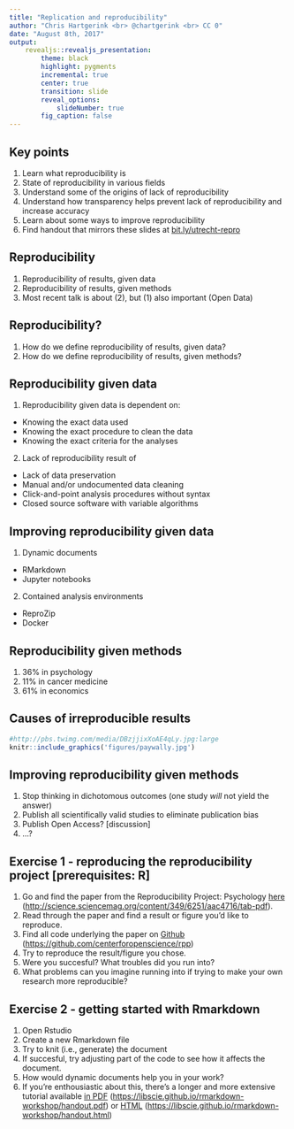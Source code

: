 ```yaml
---
title: "Replication and reproducibility"
author: "Chris Hartgerink <br> @chartgerink <br> CC 0"
date: "August 8th, 2017"
output:
    revealjs::revealjs_presentation:
        theme: black
        highlight: pygments
        incremental: true
        center: true
        transition: slide
        reveal_options:
            slideNumber: true
        fig_caption: false
---
```


## Key points

1. Learn what reproducibility is
2. State of reproducibility in various fields
3. Understand some of the origins of lack of reproducibility
4. Understand how transparency helps prevent lack of reproducibility and increase accuracy
5. Learn about some ways to improve reproducibility
6. Find handout that mirrors these slides at [bit.ly/utrecht-repro](https://bit.ly/utrecht-repro)

## Reproducibility

1. Reproducibility of results, given data
2. Reproducibility of results, given methods
3. Most recent talk is about (2), but (1) also important (Open Data)

## Reproducibility?

1. How do we define reproducibility of results, given data?
2. How do we define reproducibility of results, given methods?

## Reproducibility given data

1. Reproducibility given data is dependent on:
  * Knowing the exact data used
  * Knowing the exact procedure to clean the data
  * Knowing the exact criteria for the analyses
2. Lack of reproducibility result of
  * Lack of data preservation
  * Manual and/or undocumented data cleaning
  * Click-and-point analysis procedures without syntax
  * Closed source software with variable algorithms

## Improving reproducibility given data

1. Dynamic documents
  * RMarkdown
  * Jupyter notebooks
2. Contained analysis environments
  * ReproZip
  * Docker

## Reproducibility given methods

1. 36% in psychology
2. 11% in cancer medicine
3. 61% in economics

## Causes of irreproducible results

```r
#http://pbs.twimg.com/media/DBzjjixXoAE4qLy.jpg:large
knitr::include_graphics('figures/paywally.jpg')
```

## Improving reproducibility given methods

1. Stop thinking in dichotomous outcomes (one study _will_ not yield the answer)
2. Publish all scientifically valid studies to eliminate publication bias
3. Publish Open Access? [discussion]
4. ...?

## Exercise 1 - reproducing the reproducibility project [prerequisites: R]

1. Go and find the paper from the Reproducibility Project: Psychology [here](http://science.sciencemag.org/content/349/6251/aac4716/tab-pdf) ([http://science.sciencemag.org/content/349/6251/aac4716/tab-pdf]()).
2. Read through the paper and find a result or figure you'd like to reproduce.
3. Find all code underlying the paper on [Github](https://github.com/centerforopenscience/rpp) ([https://github.com/centerforopenscience/rpp]())
4. Try to reproduce the result/figure you chose.
5. Were you succesful? What troubles did you run into?
6. What problems can you imagine running into if trying to make your own research more reproducible?

## Exercise 2 - getting started with Rmarkdown

1. Open Rstudio
2. Create a new Rmarkdown file
3. Try to knit (i.e., generate) the document
4. If succesful, try adjusting part of the code to see how it affects the document.
5. How would dynamic documents help you in your work?
6. If you're enthousiastic about this, there's a longer and more extensive tutorial available [in PDF](https://libscie.github.io/rmarkdown-workshop/handout.pdf) ([https://libscie.github.io/rmarkdown-workshop/handout.pdf]()) or [HTML](https://libscie.github.io/rmarkdown-workshop/handout.html) ([https://libscie.github.io/rmarkdown-workshop/handout.html]())